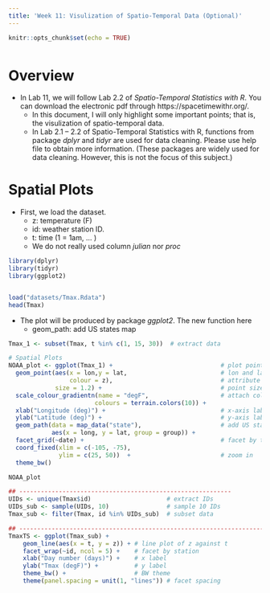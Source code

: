 ```yaml
---
title: 'Week 11: Visulization of Spatio-Temporal Data (Optional)'
---
```


<div style="margin-bottom:50px;">
```r
knitr::opts_chunk$set(echo = TRUE)
```

</div>


# Overview

* In Lab 11, we will follow Lab 2.2 of *Spatio-Temporal Statistics with R*. You can download the electronic pdf through https://spacetimewithr.org/. 
  + In this document, I will only highlight some important points; that is, the visulization of spatio-temporal data.  
  + In Lab 2.1 -- 2.2 of Spatio-Temporal Statistics with R, functions from package *dplyr* and *tidyr* are used for data cleaning. Please use help file to obtain more information. (These packages are widely used for data cleaning. However, this is not the focus of this subject.)



# Spatial Plots
* First, we load the dataset.
  + z: temperature (F)
  + id: weather station ID. 
  + t: time (1 = 1am, ... )
  + We do not really used column *julian* nor *proc*

```r
library(dplyr)
library(tidyr)
library(ggplot2)


load("datasets/Tmax.Rdata")
head(Tmax)
```

* The plot will be produced by package *ggplot2*. The new function here
  + geom_path: add US states map

```r
Tmax_1 <- subset(Tmax, t %in% c(1, 15, 30))  # extract data

# Spatial Plots
NOAA_plot <- ggplot(Tmax_1) +                              # plot points
  geom_point(aes(x = lon,y = lat,                          # lon and lat
                 colour = z),                              # attribute color
             size = 1.2) +                                 # point size
  scale_colour_gradientn(name = "degF",                    # attach color scale
                        colours = terrain.colors(10)) +            
  xlab("Longitude (deg)") +                                # x-axis label
  ylab("Latitude (deg)") +                                 # y-axis label
  geom_path(data = map_data("state"),                      # add US states map
            aes(x = long, y = lat, group = group)) +
  facet_grid(~date) +                                      # facet by time
  coord_fixed(xlim = c(-105, -75),
              ylim = c(25, 50))  +                         # zoom in
  theme_bw()  

NOAA_plot

## -----------------------------------------------------------
UIDs <- unique(Tmax$id)                     # extract IDs
UIDs_sub <- sample(UIDs, 10)                # sample 10 IDs
Tmax_sub <- filter(Tmax, id %in% UIDs_sub)  # subset data

## ------------------------------------------------------------------------
TmaxTS <- ggplot(Tmax_sub) +
    geom_line(aes(x = t, y = z)) + # line plot of z against t
    facet_wrap(~id, ncol = 5) +    # facet by station
    xlab("Day number (days)") +    # x label
    ylab("Tmax (degF)") +          # y label
    theme_bw() +                   # BW theme
    theme(panel.spacing = unit(1, "lines")) # facet spacing



```




